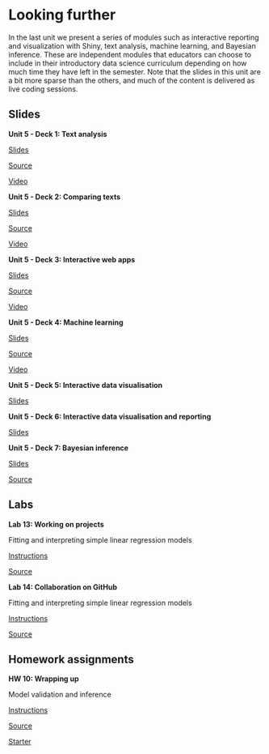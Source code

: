 # Looking further {#looking-forward}

In the last unit we present a series of modules such as interactive reporting and visualization with Shiny, text analysis, machine learning, and Bayesian inference.
These are independent modules that educators can choose to include in their introductory data science curriculum depending on how much time they have left in the semester.
Note that the slides in this unit are a bit more sparse than the others, and much of the content is delivered as live coding sessions.

## Slides

::: {.slide-deck}
**Unit 5 - Deck 1: Text analysis**

::: {.slides}
[Slides](https://rstudio-education.github.io/datascience-box/course-materials/slides/u5-d01-text-analysis/u5-d01-text-analysis.html#1)
:::

::: {.source}
[Source](https://github.com/rstudio-education/datascience-box/tree/master/course-materials/slides/u5-d01-text-analysis)
:::

::: {.video}
[Video](https://youtu.be/_YqEHZccujc)
:::
:::

::: {.slide-deck}
**Unit 5 - Deck 2: Comparing texts**

::: {.slides}
[Slides](https://rstudio-education.github.io/datascience-box/course-materials/slides/u5-d02-comparing-texts/u5-d02-comparing-texts.html#1)
:::

::: {.source}
[Source](https://github.com/rstudio-education/datascience-box/tree/master/course-materials/slides/u5-d02-comparing-texts)
:::

::: {.video}
[Video](https://youtu.be/Q79feeFbsxM)
:::
:::

::: {.slide-deck}
**Unit 5 - Deck 3: Interactive web apps**

::: {.slides}
[Slides](https://rstudio-education.github.io/datascience-box/course-materials/slides/u5-d03-interactive-web-app/u5-d03-interactive-web-app.html#1)
:::

::: {.source}
[Source](https://github.com/rstudio-education/datascience-box/tree/master/course-materials/slides/u5-d03-interactive-web-app)
:::

::: {.video}
[Video](https://youtu.be/gXBEOFWrxsk)
:::
:::

::: {.slide-deck}
**Unit 5 - Deck 4: Machine learning**

::: {.slides}
[Slides](https://rstudio-education.github.io/datascience-box/course-materials/slides/u5-d04-machine-learning/u5-d04-machine-learning.html#1)
:::

::: {.source}
[Source](https://github.com/rstudio-education/datascience-box/tree/master/course-materials/slides/u5-d04-machine-learning)
:::

::: {.video}
[Video](https://youtu.be/IP5skNjwo7A)
:::
:::

::: {.slide-deck}
**Unit 5 - Deck 5: Interactive data visualisation**

::: {.slides}
[Slides](https://rstudio-education.github.io/datascience-box/course-materials/slides/u5-d05-shiny-1/u5-d05-shiny-1.pdf)
:::
:::

::: {.slide-deck}
**Unit 5 - Deck 6: Interactive data visualisation and reporting**

::: {.slides}
[Slides](https://rstudio-education.github.io/datascience-box/course-materials/slides/u5-d05-shiny-2/u5-d05-shiny-2.pdf)
:::
:::

::: {.slide-deck}
**Unit 5 - Deck 7: Bayesian inference**

::: {.slides}
[Slides](https://rstudio-education.github.io/datascience-box/course-materials/slides/u5-d07-bayes-inf/u5-d07-bayes-inf.html#1)
:::

::: {.source}
[Source](https://github.com/rstudio-education/datascience-box/tree/master/course-materials/slides/u5-d07-bayes-inf)
:::
:::

## Labs

::: {.lab}
**Lab 13: Working on projects**

Fitting and interpreting simple linear regression models

::: {.instructions}
[Instructions](https://rstudio-education.github.io/datascience-box/course-materials/lab-instructions/lab-13/lab-13-work-on-projects.html)
:::

::: {.source}
[Source](https://github.com/rstudio-education/datascience-box/tree/master/course-materials/lab-instructions/lab-13)
:::
:::

::: {.lab}
**Lab 14: Collaboration on GitHub**

Fitting and interpreting simple linear regression models

::: {.instructions}
[Instructions](https://rstudio-education.github.io/datascience-box/course-materials/lab-instructions/lab-14/lab-14-collaborating-on-github.html)
:::

::: {.source}
[Source](https://github.com/rstudio-education/datascience-box/tree/master/course-materials/lab-instructions/lab-14)
:::
:::

## Homework assignments

::: {.homework}
**HW 10: Wrapping up**

Model validation and inference

::: {.instructions}
[Instructions](https://rstudio-education.github.io/datascience-box/course-materials/hw-instructions/hw-10/hw-10-wrap-up.html)
:::

::: {.source}
[Source](https://github.com/rstudio-education/datascience-box/tree/master/course-materials/hw-instructions/hw-10)
:::

::: {.starter}
[Starter](https://github.com/rstudio-education/datascience-box/tree/master/course-materials/starters/hw/hw-10-wrap-up)
:::
:::
